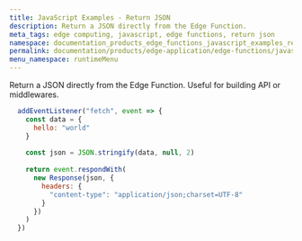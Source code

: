 ```yaml
---
title: JavaScript Examples - Return JSON
description: Return a JSON directly from the Edge Function.
meta_tags: edge computing, javascript, edge functions, return json
namespace: documentation_products_edge_functions_javascript_examples_return_json
permalink: documentation/products/edge-application/edge-functions/javascript-examples/return-json
menu_namespace: runtimeMenu
---
```


Return a JSON directly from the Edge Function. Useful for building API or middlewares.

```js
  addEventListener("fetch", event => {
    const data = {
      hello: "world"
    }
  
    const json = JSON.stringify(data, null, 2)
  
    return event.respondWith(
      new Response(json, {
        headers: {
          "content-type": "application/json;charset=UTF-8"
        }
      })
    )
  })
```
